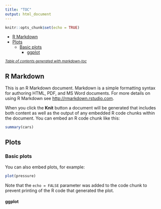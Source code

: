 ```yaml
---
title: "TOC"
output: html_document
---
```


```r
knitr::opts_chunk$set(echo = TRUE)
```

- [R Markdown](#r-markdown)
- [Plots](#plots)
  * [Basic plots](#basic-plots)
    + [ggplot](#ggplot)

<small><i><a href='http://ecotrust-canada.github.io/markdown-toc/'>Table of contents generated with markdown-toc</a></i></small>

## R Markdown

This is an R Markdown document. Markdown is a simple formatting syntax for authoring HTML, PDF, and MS Word documents. For more details on using R Markdown see <http://rmarkdown.rstudio.com>.

When you click the **Knit** button a document will be generated that includes both content as well as the output of any embedded R code chunks within the document. You can embed an R code chunk like this:

```r
summary(cars)
```

## Plots

### Basic plots

You can also embed plots, for example:

```r
plot(pressure)
```

Note that the `echo = FALSE` parameter was added to the code chunk to prevent printing of the R code that generated the plot.

#### ggplot
